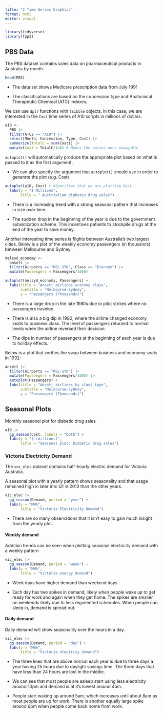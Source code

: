 ```yaml
---
title: "2 Time Series Graphics"
format: html
editor: visual
---
```


```r
library(tidyverse)
library(fpp3)
```

## PBS Data

The PBS dataset contains sales data on pharmaceutical products in Australia by month.

```R
head(PBS)
```

-   The data set shows Medicare prescription data from July 1991

-   The classifications are based on the concession type and Anatomical Therapeutic Chemical (ATC) indexes.

We can use `dplr` functions with `tsibble` objects. In this case, we are interested in the `Cost` time series of A10 scripts in millions of dollars.

```r
a10 <-
  PBS |>
  filter(ATC2 == "A10") |>
  select(Month, Concession, Type, Cost) |>
  summarize(TotalC = sum(Cost)) |>
  mutate(Cost = TotalC/1e6) # Makes the values more managable
```

`autoplot()` will automatically produce the appropriate plot based on what is passed to it as the first argument.

-   We can also specify the argument that `autoplot()` should use in order to generate the plot (e.g. Cost)

```r
autoplot(a10, Cost) + #Specifies that we are plotting Cost
  labs(y = "$ Millions",
       title = " Austrialian diabetes drug sales")
```

-   There is a increasing trend with a strong seasonal pattern that increases in size over time.

-   The sudden drop in the beginning of the year is due to the government subsidization scheme. This incentives patients to stockpile drugs at the end of the year to save money.

Another interesting time series is flights between Australia's two largest cities. Below is a plot of the weekly economy passengers (in thousands) between Melbourne and Sydney.

```r
melsyd_economy <-
  ansett |>
  filter(Airports == "MEL-SYD", Class == "Economy") |>
  mutate(Passengers = Passengers/1000)

autoplot(melsyd_economy, Passengers) + 
  labs(title = "Ansett airlines economy class",
       subtitle = "Melbourne-Sydney",
       y = "Passengers (Thousands)")
```

-   There is a large drop in the late 1980s due to pilot strikes where no passengers traveled.

-   There is also a big dip in 1992, where the airline changed economy seats to business class. The level of passengers returned to normal levels when the airline reversed their decision.

-   The dips in number of passengers at the beginning of each year is due to holiday effects.

Below is a plot that verifies the swap between business and economy seats in 1992:

```r
ansett |>
  filter(Airports == "MEL-SYD") |>
  mutate(Passengers = Passengers/1000) |>
  autoplot(Passengers) +
  labs(title = "Ansett airlines by class type",
       subtitle = "Melbourne-Sydney",
       y = "Passengers (Thousands)")
```

## Seasonal Plots

Monthly seasonal plot for diabetic drug sales

```r
a10 |>
  gg_season(Cost, labels = "both") +
  labs(y = "$ (millions)",
       title = "Seasonal plot: Diabetic drug sales")
```

### Victoria Electricity Demand

The `vec_elec` dataset contains half-hourly electric demand for Victoria Australia.

A seasonal plot with a yearly pattern shows seasonality and that usage remained high in later into Q1 in 2013 than the other years.

```r
vic_elec |>
  gg_season(Demand, period = "year") + 
  labs(y = "MWh",
       title = "Victoria Electricity Demand")
```

-   There are so many observations that it isn't easy to gain much insight from the yearly plot.

#### Weekly demand

Addition trends can be seen when plotting seasonal electricity demand with a weekly pattern

```r
vic_elec |>
  gg_season(Demand, period = "week") +
  labs(y = "MWh",
       title = "Victoria energy demand")
```

-   Week days have higher demand than weekend days.

-   Each day has two spikes in demand, likely when people wake up to get ready for work and again when they get home. The spikes are smaller on weekends likely due to less regimented schedules. When people can sleep in, demand is spread out.

#### Daily demand

Daily demand will show seasonality over the hours in a day.

```r
vic_elec |>
  gg_season(Demand, period = "day") +
  labs(y = "MWh",
       title = "Victoria electricy demand")
```

-   The three lines that are above normal each year is due to three days a year having 25 hours due to daylight savings time. The three days that have less than 24 hours are lost in the middle.

-   We can see that most people are asleep start using less electricity around 10pm and demand is at it's lowest around 4am.

-   People start waking up around 5am, which increases until about 8am as most people are up for work. There is another equally large spike around 6pm when people come back home from work.
